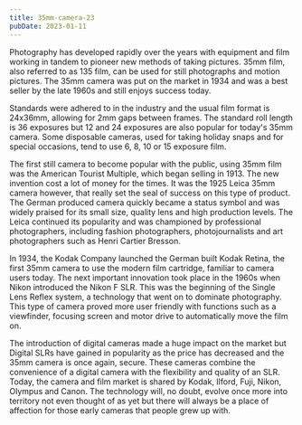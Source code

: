 ```yaml
---
title: 35mm-camera-23
pubDate: 2023-01-11
---
```


Photography has developed rapidly over the years with equipment and film working in tandem to pioneer new methods of taking pictures. 35mm film, also referred to as 135 film, can be used for still photographs and motion pictures. The 35mm camera was put on the market in 1934 and was a best seller by the late 1960s and still enjoys success today.

Standards were adhered to in the industry and the usual film format is 24x36mm, allowing for 2mm gaps between frames. The standard roll length is 36 exposures but 12 and 24 exposures are also popular for today's 35mm camera. Some disposable cameras, used for taking holiday snaps and for special occasions, tend to use 6, 8, 10 or 15 exposure film.

The first still camera to become popular with the public, using 35mm film was the American Tourist Multiple, which began selling in 1913. The new invention cost a lot of money for the times. It was the 1925 Leica 35mm camera however, that really set the seal of success on this type of product. The German produced camera quickly became a status symbol and was widely praised for its small size, quality lens and high production levels. The Leica continued its popularity and was championed by professional photographers, including fashion photographers, photojournalists and art photographers such as Henri Cartier Bresson.

In 1934, the Kodak Company launched the German built Kodak Retina, the first 35mm camera to use the modern film cartridge, familiar to camera users today. The next important innovation took place in the 1960s when Nikon introduced the Nikon F SLR. This was the beginning of the Single Lens Reflex system, a technology that went on to dominate photography. This type of camera proved more user friendly with functions such as a viewfinder, focusing screen and motor drive to automatically move the film on.

The introduction of digital cameras made a huge impact on the market but Digital SLRs have gained in popularity as the price has decreased and the 35mm camera is once again, secure. These cameras combine the convenience of a digital camera with the flexibility and quality of an SLR. Today, the camera and film market is shared by Kodak, Ilford, Fuji, Nikon, Olympus and Canon. The technology will, no doubt, evolve once more into territory not even thought of as yet but there will always be a place of affection for those early cameras that people grew up with.